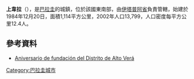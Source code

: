 {{Coord|26|45|20|S|55|45|59|W|display=title}}

'''上韋拉'''（{{lang-es|Alto Verá}}），是[[巴拉圭|巴拉圭]]的城鎮，位於該國東南部，由[[伊塔普阿省|伊塔普阿省]]負責管轄，始建於1984年12月20日，面積1,114平方公里，2002年人口13,799，人口密度每平方公里12.4人。

==參考資料==
* [http://www.mec.gov.py/cmsmec/?page_id=26651 Aniversario de fundación del Distrito de Alto Verá]{{Wayback|url=http://www.mec.gov.py/cmsmec/?page_id=26651 |date=20160304231534 }}

{{Paraguay-geo-stub}}
[[Category:巴拉圭城市|Category:巴拉圭城市]]